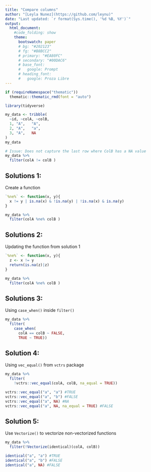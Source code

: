 ```yaml
---
title: "Compare columns"
author: "[Leyla Nunez](https://github.com/leynu)"
date: "Last updated: `r format(Sys.time(), '%d %B, %Y')`"
output: 
  html_document:
    #code_folding: show
    theme:
      bootswatch: paper
      # bg: "#202123"
      # fg: "#B8BCC2"
      # primary: "#EA80FC"
      # secondary: "#00DAC6"
      # base_font:
      #   google: Prompt
      # heading_font:
      #   google: Proza Libre
---
```


```r
if (requireNamespace("thematic")) 
  thematic::thematic_rmd(font = "auto")
```
```r
library(tidyverse)
```

```r

my_data <- tribble(
  ~id, ~colA, ~colB,
  1, "A",   "A",
  2, "A",   "a",
  3, "A",   NA
)
my_data

# Issue: Does not capture the last row where ColB has a NA value
my_data %>% 
  filter(colA != colB )

```

## Solutions 1: 
Create a function

```r
`%ne%` <- function(x, y){
  x != y | is.na(x) & !is.na(y) | !is.na(x) & is.na(y) 
}

my_data %>% 
  filter(colA %ne% colB )
```

## Solutions 2: 
Updating the function from solution 1

```r
`%ne%` <- function(x, y){
  z <- x != y 
  return(is.na(z)|z)
}

my_data %>% 
  filter(colA %ne% colB )
```

## Solutions 3: 

Using `case_when()` inside `filter()`

```r
my_data %>% 
  filter(
    case_when(
      colA == colB ~ FALSE,
      TRUE ~ TRUE))
```

## Solution 4: 

Using `vec_equal()` from `vctrs` package 

```r
my_data %>% 
  filter(
    !vctrs::vec_equal(colA, colB, na_equal = TRUE))

vctrs::vec_equal("a", "a") #TRUE
vctrs::vec_equal("a", "b") #FALSE
vctrs::vec_equal("a", NA) #NA
vctrs::vec_equal("a", NA, na_equal = TRUE) #FALSE

```

## Solution 5:  

Use `Vectorize()` to vectorize non-vectorized functions

```r
my_data %>% 
  filter(!Vectorize(identical)(colA, colB))

identical("a", "a") #TRUE
identical("a", "b") #FALSE
identical("a", NA) #FALSE

```

